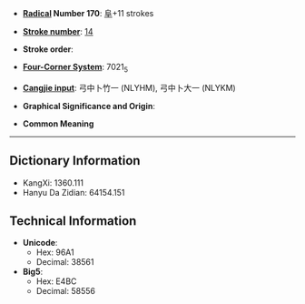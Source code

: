 * '''[[Wiktionary:Chinese radical index| Radical]] Number 170''': [[Wiktionary:Chinese radical index 阜|阜]]+11 strokes

* '''[[Wiktionary:Chinese total strokes index|Stroke number]]''': [[Wiktionary:Chinese total strokes index 14|14]]

* '''Stroke order''': 

* '''[[Wiktionary:Chinese four corner index|Four-Corner System]]''': 7021<sub>5</sub>

* '''[[Wiktionary:Chinese Cangjie index|Cangjie input]]''': 弓中卜竹一 (NLYHM), 弓中卜大一 (NLYKM)

* '''Graphical Significance and Origin''': 

* '''Common Meaning'''

----

== Dictionary Information ==

* KangXi: 1360.111
* Hanyu Da Zidian: 64154.151

== Technical Information ==

* '''Unicode''':
** Hex: 96A1
** Decimal: 38561
* '''Big5''':
** Hex: E4BC
** Decimal: 58556